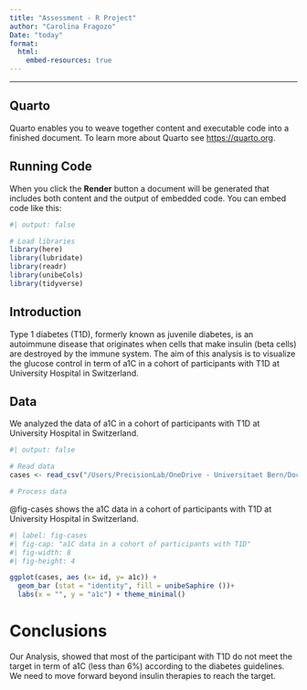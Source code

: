 ```yaml
---
title: "Assessment - R Project"
author: "Carolina Fragozo"
Date: "today"
format:
  html:
    embed-resources: true
---
```


----
## Quarto

Quarto enables you to weave together content and executable code into a finished document. To learn more about Quarto see <https://quarto.org>.

## Running Code

When you click the **Render** button a document will be generated that includes both content and the output of embedded code. You can embed code like this:

```r
#| output: false

# Load libraries 
library(here)
library(lubridate)
library(readr)
library(unibeCols)
library(tidyverse)
```

## Introduction

Type 1 diabetes (T1D), formerly known as juvenile diabetes, is an autoimmune disease that originates when cells that make insulin (beta cells) are destroyed by the immune system. The aim of this analysis is to visualize the glucose control in term of a1C in a cohort of participants with T1D at University Hospital in Switzerland.

## Data

We analyzed the data of a1C in a cohort of participants with T1D at University Hospital in Switzerland.

```r
#| output: false

# Read data
cases <- read_csv("/Users/PrecisionLab/OneDrive - Universitaet Bern/Documents/RStudio_Project Course/T1DEXI Base de datos Carolina Feb 23 2024.csv")

# Process data 
```

@fig-cases shows the a1C data in a cohort of participants with T1D at University Hospital in Switzerland.

```r
#| label: fig-cases 
#| fig-cap: "a1C data in a cohort of participants with T1D"
#| fig-width: 8
#| fig-height: 4

ggplot(cases, aes (x= id, y= a1c)) + 
  geom_bar (stat = "identity", fill = unibeSaphire ())+
  labs(x = "", y = "a1c") + theme_minimal() 
```

# Conclusions

Our Analysis, showed that most of the participant with T1D do not meet the target in term of a1C (less than 6%) according to the diabetes guidelines. We need to move forward beyond insulin therapies to reach the target.
